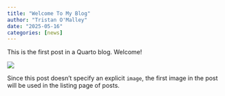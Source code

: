 ```yaml
---
title: "Welcome To My Blog"
author: "Tristan O'Malley"
date: "2025-05-16"
categories: [news]
---
```


This is the first post in a Quarto blog. Welcome!

![](thumbnail.jpg)

Since this post doesn't specify an explicit `image`, the first image in the post will be used in the listing page of posts.
